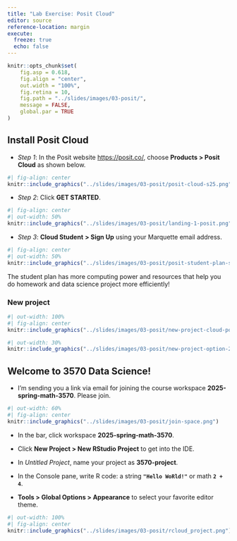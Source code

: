 ```yaml
---
title: "Lab Exercise: Posit Cloud"
editor: source
reference-location: margin
execute:
  freeze: true
  echo: false
---
```


```r
knitr::opts_chunk$set(
    fig.asp = 0.618,
    fig.align = "center",
    out.width = "100%",
    fig.retina = 10,
    fig.path = "../slides/images/03-posit/",
    message = FALSE,
    global.par = TRUE
)
```

::: callout-note

:::

## Install Posit Cloud

- *Step 1*: In the Posit website [https://posit.co/](https://posit.co/), choose **Products > Posit Cloud** as shown below.


```r
#| fig-align: center
knitr::include_graphics("../slides/images/03-posit/posit-cloud-s25.png")
```

- *Step 2*: Click **GET STARTED**.

```r
#| fig-align: center
#| out-width: 50%
knitr::include_graphics("../slides/images/03-posit/landing-1-posit.png")
```

<!-- # ```{r} -->
<!-- # #| fig-align: "center" -->
<!-- # knitr::include_graphics("../slides/images/03-posit/posit-free-plan.png") -->
<!-- # ``` -->


- *Step 3*: [**Cloud Student**]{.red} **\> Sign Up** using your Marquette email address.


```r
#| fig-align: center
#| out-width: 50%
knitr::include_graphics("../slides/images/03-posit/posit-student-plan-s25.png")
```

The student plan has more computing power and resources that help you do homework and data science project more efficiently!


### New project

```r
#| out-width: 100%
#| fig-align: center
knitr::include_graphics("../slides/images/03-posit/new-project-cloud-posit.png")
```

```r
#| out-width: 30%
knitr::include_graphics("../slides/images/03-posit/new-project-option-24.png")
```


## Welcome to 3570 Data Science!

- I'm sending you a link via email for joining the course workspace **2025-spring-math-3570**. Please join.


```r
#| out-width: 60%
#| fig-align: center
knitr::include_graphics("../slides/images/03-posit/join-space.png")
```


- In the bar, click workspace **2025-spring-math-3570**.

- Click **New Project > New RStudio Project** to get into the IDE.

- In _Untitled Project_, name your project as **3570-project**.

- In the Console pane, write R code: a string **`"Hello WoRld!"`** or math **`2 + 4`**.

- **Tools > Global Options > Appearance** to select your favorite editor theme.

```r
#| out-width: 100%
#| fig-align: center
knitr::include_graphics("../slides/images/03-posit/rcloud_project.png")
```